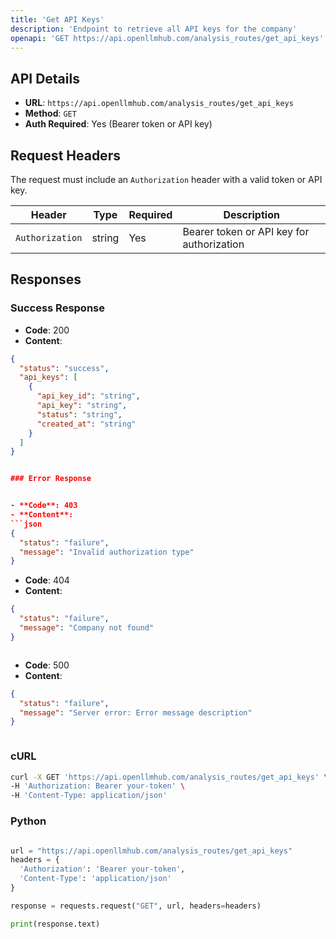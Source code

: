 ```yaml
---
title: 'Get API Keys'
description: 'Endpoint to retrieve all API keys for the company'
openapi: 'GET https://api.openllmhub.com/analysis_routes/get_api_keys'
---
```


## API Details

- **URL**: `https://api.openllmhub.com/analysis_routes/get_api_keys`
- **Method**: `GET`
- **Auth Required**: Yes (Bearer token or API key)

## Request Headers

The request must include an `Authorization` header with a valid token or API key.

| Header           | Type   | Required | Description                            |
|------------------|--------|----------|----------------------------------------|
| `Authorization`  | string | Yes      | Bearer token or API key for authorization |

## Responses

### Success Response

- **Code**: 200
- **Content**:
```json
{
  "status": "success",
  "api_keys": [
    {
      "api_key_id": "string",
      "api_key": "string",
      "status": "string",
      "created_at": "string"
    }
  ]
}


### Error Response


- **Code**: 403
- **Content**: 
```json
{
  "status": "failure",
  "message": "Invalid authorization type"
}


```
- **Code**: 404
- **Content**:
```json
{
  "status": "failure",
  "message": "Company not found"
}



```

- **Code**: 500
- **Content**:
```json
{
  "status": "failure",
  "message": "Server error: Error message description"
}



```

### cURL

```bash
curl -X GET 'https://api.openllmhub.com/analysis_routes/get_api_keys' \
-H 'Authorization: Bearer your-token' \
-H 'Content-Type: application/json'


```

### Python 

```python

url = "https://api.openllmhub.com/analysis_routes/get_api_keys"
headers = {
  'Authorization': 'Bearer your-token',
  'Content-Type': 'application/json'
}

response = requests.request("GET", url, headers=headers)

print(response.text)


```
